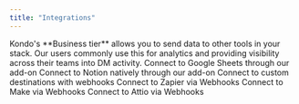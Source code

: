 ```yaml
---
title: "Integrations"
---
```


<Info>
  Kondo's **Business tier** allows you to send data to other tools in your stack. Our users commonly use this for analytics and providing visibility across their teams into DM activity.
</Info>

<CardGroup cols="3">
  <Card title="Sheets" icon="table" color="black" href="/sheets">
    Connect to Google Sheets through our add-on
  </Card>
  <Card title="Notion" icon="table-list" color="black" href="/notion">
    Connect to Notion natively through our add-on
  </Card>
  <Card title="Webhooks" icon="plug" color="black" href="/webhooks">
    Connect to custom destinations with webhooks
  </Card>
  <Card title="Zapier" icon="bolt" color="black" href="/zapier">
    Connect to Zapier via Webhooks
  </Card>
  <Card title="Make" icon="books" color="black" href="/make">
    Connect to Make via Webhooks
  </Card>
  <Card title="Attio" icon="plug" color="black" href="/attio">
    Connect to Attio via Webhooks
  </Card>
</CardGroup>